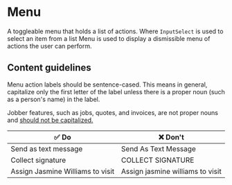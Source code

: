 
<Meta title="Components/Navigation/Menu" />

# Menu

A toggleable menu that holds a list of actions. Where `InputSelect` is used to
select an item from a list Menu is used to display a dismissible menu of actions
the user can perform.

## Content guidelines

Menu action labels should be sentence-cased. This means in general, capitalize
only the first letter of the label unless there is a proper noun (such as a
person's name) in the label.

Jobber features, such as jobs, quotes, and invoices, are not proper nouns and
[should not be capitalized.](../?path=/docs/content-product-vocabulary--page#concepts-and-items)

| ✅ Do                            | ❌ Don't                         |
| -------------------------------- | -------------------------------- |
| Send as text message             | Send As Text Message             |
| Collect signature                | COLLECT SIGNATURE                |
| Assign Jasmine Williams to visit | Assign jasmine williams to visit |
